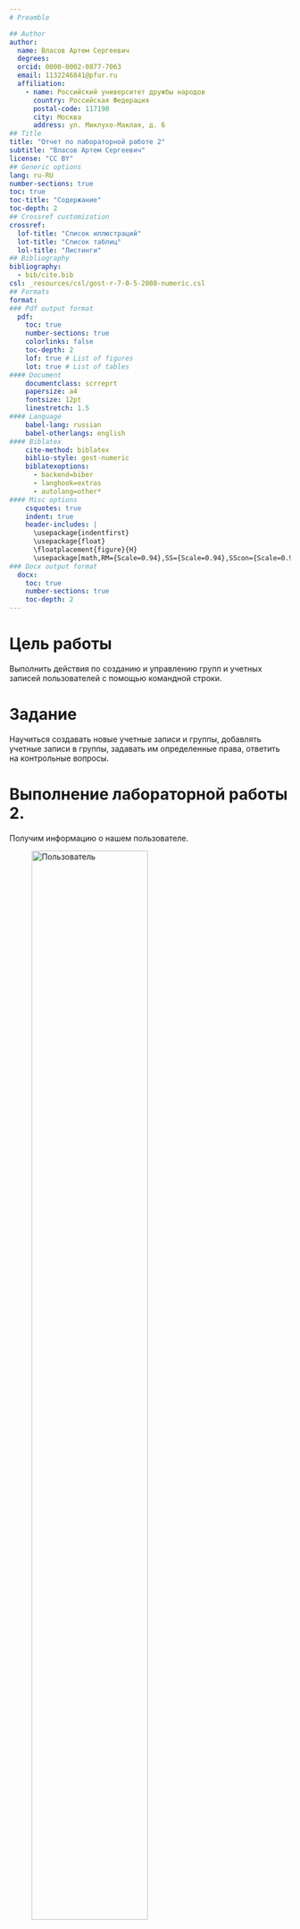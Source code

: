 ```yaml
---
# Preamble

## Author
author:
  name: Власов Артем Сергеевич
  degrees: 
  orcid: 0000-0002-0877-7063
  email: 1132246841@pfur.ru
  affiliation:
    - name: Российский университет дружбы народов
      country: Российская Федерация
      postal-code: 117198
      city: Москва
      address: ул. Миклухо-Маклая, д. 6
## Title
title: "Отчет по лабораторной работе 2"
subtitle: "Власов Артем Сергеевич"
license: "CC BY"
## Generic options
lang: ru-RU
number-sections: true
toc: true
toc-title: "Содержание"
toc-depth: 2
## Crossref customization
crossref:
  lof-title: "Список иллюстраций"
  lot-title: "Список таблиц"
  lol-title: "Листинги"
## Bibliography
bibliography:
  - bib/cite.bib
csl: _resources/csl/gost-r-7-0-5-2008-numeric.csl
## Formats
format:
### Pdf output format
  pdf:
    toc: true
    number-sections: true
    colorlinks: false
    toc-depth: 2
    lof: true # List of figures
    lot: true # List of tables
#### Document
    documentclass: scrreprt
    papersize: a4
    fontsize: 12pt
    linestretch: 1.5
#### Language
    babel-lang: russian
    babel-otherlangs: english
#### Biblatex
    cite-method: biblatex
    biblio-style: gost-numeric
    biblatexoptions:
      - backend=biber
      - langhook=extras
      - autolang=other*
#### Misc options
    csquotes: true
    indent: true
    header-includes: |
      \usepackage{indentfirst}
      \usepackage{float}
      \floatplacement{figure}{H}
      \usepackage[math,RM={Scale=0.94},SS={Scale=0.94},SScon={Scale=0.94},TT={Scale=MatchLowercase,FakeStretch=0.9},DefaultFeatures={Ligatures=Common}]{plex-otf}
### Docx output format
  docx:
    toc: true
    number-sections: true
    toc-depth: 2
---
```


# Цель работы

Выполнить действия по созданию и управлению групп и учетных записей пользователей с помощью командной строки.

# Задание

Научиться создавать новые учетные записи и группы, добавлять учетные записи в группы, задавать им определенные права, ответить на контрольные вопросы.

# Выполнение лабораторной работы 2.

Получим информацию о нашем пользователе.

![Пользователь](image/1.png){#fig:001 width=70%}

whoami показывает имя учетной записи пользователя, id показывает uid пользователя, его номер в системе, и группы в которых он состоит.  

Посмотрим информацию о root учетной записи.

![Рут](image/2.png){#fig:002 width=70%}

Номер пользователя 0, состоит в группе root. Обладает правами суперпользователя.

Проверяем строчку wheel в файле.

![wheel](image/3.png){#fig:003 width=70%}

Группа wheel это группа пользователей с правами администратора системы.

Создаем пользователя alice и сразу добавляем его в группу администраторов, задаем пароль для учетной записи.

![Новый пользователь](image/4.png){#fig:004 width=70%}

Переключаемся на пользователя администратора aliceи создаем нового пользователя bob.

![БОБ](image/5.png){#fig:005 width=70%}

Проверяем и изменяем настройки в файле bashrc.

![1](image/6.png){#fig:006 width=70%}

![2](image/7.png){#fig:007 width=70%}

Добавляем в папку skel директории картинок и документов, чтобы они были у каждого нового пользователя.

![Добавление директорий](image/8.png){#fig:008 width=70%}

Задаем gedit, как редактор файлов по умолчанию.

![гедит](image/9.png){#fig:009 width=70%}

Создаем нового пользователя carol и задаем ему пароль.

![Новый пользовательь](image/10.png){#fig:010 width=70%}

Переходим в нового пользователя, и читаем информацию о нем.

![Информация пользователя](image/11.png){#fig:011 width=70%}

Видим, что пользователь имеет 3 номер, и находится в группе user, так же проверяем, что профиль файла bashrc и директории обновились для каждого нового пользователя.

Смотрим пароль пользователя.

![Пароль](image/12.png){#fig:012 width=70%}

Видим запись о пароле пользователя, 0 означает, что пароль бессрочный, и должен быть использован за неделю до его изменения.

Меняем данные для пароля.

![Изм пароль](image/13.png){#fig:013 width=70%}

![Проверяем](image/14.png){#fig:014 width=70%}

Смотрим, чтобы идентификатор alice был во всех файлах, а carol не во всех.

![Идентификатор](image/15.png){#fig:015 width=70%}

Переходим к работе с группами.

Создаем две новых группы main и third.

![Группы](image/16.png){#fig:016 width=70%}

Добавляем пользователей в группы, и проверяем данные о  пользователях.

![Группы.](image/17.png){#fig:017 width=70%}

Видим, что carol находится в группах users и third.
Bob находится в группах bob и main.
A alice находится в группах main alice и группе wheel с правами администратора.


#Контрольные вопросы

## 1. При помощи каких команд можно получить информацию о номере (идентификаторе), назначенном пользователю Linux, о группах, в которые включён пользователь?

- id
- id username
- whoami
- groups
- groups username

## 2. Какой UID имеет пользователь root? При помощи какой команды можно узнать UID пользователя? Приведите примеры.

Пользователь root имеет UID 0.

Команды для определения UID:
- id -u
- id -u root
- id -u username

## 3. В чём состоит различие между командами su и sudo?

- su - переключает на другого пользователя, требует пароль целевого пользователя
- sudo - выполняет команду с привилегиями, требует пароль текущего пользователя

## 4. В каком конфигурационном файле определяются параметры sudo?

Файл /etc/sudoers

## 5. Какую команду следует использовать для безопасного изменения конфигурации sudo?

Команда sudo visudo

## 6. Если вы хотите предоставить пользователю доступ ко всем командам администрирования системы через sudo, членом какой группы он должен быть?

Группа sudo (Debian/Ubuntu) или wheel (RHEL/CentOS)

## 7. Какие файлы/каталоги можно использовать для определения параметров, которые будут использоваться при создании учётных записей пользователей? Приведите примеры настроек.

Основные файлы:
- /etc/login.defs
- /etc/default/useradd
- /etc/skel/

## 8. Где хранится информация о первичной и дополнительных группах пользователей ОС типа Linux? В отчёте приведите пояснение таких записей для пользователя alice.

- /etc/passwd - первичная группа
- /etc/group - дополнительные группы

## 9. Какие команды вы можете использовать для изменения информации о пароле пользователя (например о сроке действия пароля)?

- passwd
- chage
- usermod

## 10. Какую команду следует использовать для прямого изменения информации в файле /etc/group и почему?

Команды:
- groupadd
- groupmod
- groupdel
- usermod

Прямое редактирование не рекомендуется из-за риска ошибок и повреждения системных файлов.

# Выводы

Мы научились работать с пользователями и группами, задавать им права пароли, и добавлять их в группы, ответили на контрольные вопросы.


# Список литературы{.unnumbered}

::: {#refs}
:::

